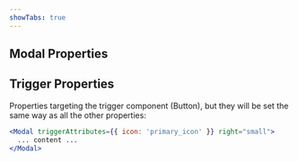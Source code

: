 ```yaml
---
showTabs: true
---
```



## Modal Properties

<ModalPropTable />

## Trigger Properties

Properties targeting the trigger component (Button), but they will be set the same way as all the other properties:

```jsx
<Modal triggerAttributes={{ icon: 'primary_icon' }} right="small">
  ... content ...
</Modal>
```
